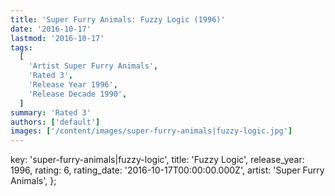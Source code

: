 ```yaml
---
title: 'Super Furry Animals: Fuzzy Logic (1996)'
date: '2016-10-17'
lastmod: '2016-10-17'
tags:
  [
    'Artist Super Furry Animals',
    'Rated 3',
    'Release Year 1996',
    'Release Decade 1990',
  ]
summary: 'Rated 3'
authors: ['default']
images: ['/content/images/super-furry-animals|fuzzy-logic.jpg']
---
```


  key: 'super-furry-animals|fuzzy-logic',
  title: 'Fuzzy Logic',
  release_year: 1996,
  rating: 6,
  rating_date: '2016-10-17T00:00:00.000Z',
  artist: 'Super Furry Animals',
};

<MusicRating data={data} />
